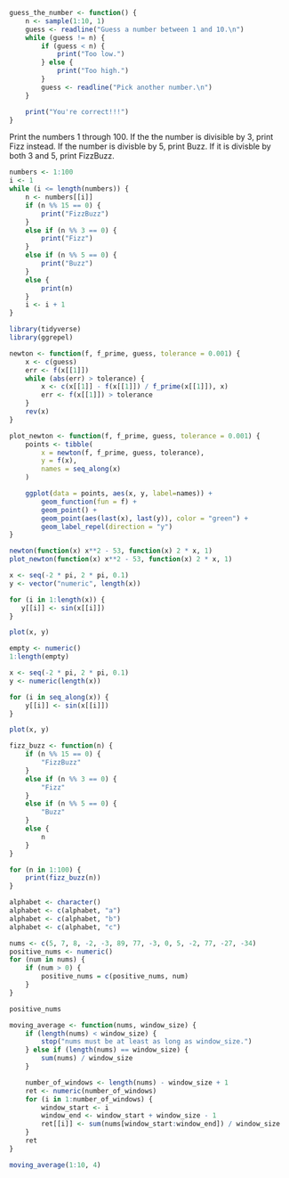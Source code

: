 ```R
guess_the_number <- function() {
    n <- sample(1:10, 1)
    guess <- readline("Guess a number between 1 and 10.\n")
    while (guess != n) {
        if (guess < n) {
            print("Too low.")
        } else {
            print("Too high.")
        }
        guess <- readline("Pick another number.\n")
    }

    print("You're correct!!!")
}
```

Print the numbers 1 through 100. If the the number is divisible by 3, print Fizz
instead. If the number is divisble by 5, print Buzz. If it is divisble by both 3
and 5, print FizzBuzz.

```R
numbers <- 1:100
i <- 1
while (i <= length(numbers)) {
    n <- numbers[[i]]
    if (n %% 15 == 0) {
        print("FizzBuzz")
    }
    else if (n %% 3 == 0) {
        print("Fizz")
    }
    else if (n %% 5 == 0) {
        print("Buzz")
    }
    else {
        print(n)
    }
    i <- i + 1
}
```

```R
library(tidyverse)
library(ggrepel)

newton <- function(f, f_prime, guess, tolerance = 0.001) {
    x <- c(guess)
    err <- f(x[[1]])
    while (abs(err) > tolerance) {
        x <- c(x[[1]] - f(x[[1]]) / f_prime(x[[1]]), x)
        err <- f(x[[1]]) > tolerance
    }
    rev(x)
}

plot_newton <- function(f, f_prime, guess, tolerance = 0.001) {
    points <- tibble(
        x = newton(f, f_prime, guess, tolerance),
        y = f(x),
        names = seq_along(x)
    )

    ggplot(data = points, aes(x, y, label=names)) +
        geom_function(fun = f) +
        geom_point() +
        geom_point(aes(last(x), last(y)), color = "green") +
        geom_label_repel(direction = "y")
}

newton(function(x) x**2 - 53, function(x) 2 * x, 1)
plot_newton(function(x) x**2 - 53, function(x) 2 * x, 1)
```

```R
x <- seq(-2 * pi, 2 * pi, 0.1)
y <- vector("numeric", length(x))

for (i in 1:length(x)) {
   y[[i]] <- sin(x[[i]])
}

plot(x, y)
```

```R
empty <- numeric()
1:length(empty)

x <- seq(-2 * pi, 2 * pi, 0.1)
y <- numeric(length(x))

for (i in seq_along(x)) {
    y[[i]] <- sin(x[[i]])
}

plot(x, y)
```

```R
fizz_buzz <- function(n) {
    if (n %% 15 == 0) {
        "FizzBuzz"
    }
    else if (n %% 3 == 0) {
        "Fizz"
    }
    else if (n %% 5 == 0) {
        "Buzz"
    }
    else {
        n
    }
}

for (n in 1:100) {
    print(fizz_buzz(n))
}
```

```R
alphabet <- character()
alphabet <- c(alphabet, "a")
alphabet <- c(alphabet, "b")
alphabet <- c(alphabet, "c")
```

```R
nums <- c(5, 7, 8, -2, -3, 89, 77, -3, 0, 5, -2, 77, -27, -34)
positive_nums <- numeric()
for (num in nums) {
    if (num > 0) {
        positive_nums = c(positive_nums, num)
    }
}

positive_nums
```

```R
moving_average <- function(nums, window_size) {
    if (length(nums) < window_size) {
        stop("nums must be at least as long as window_size.")
    } else if (length(nums) == window_size) {
        sum(nums) / window_size
    }

    number_of_windows <- length(nums) - window_size + 1
    ret <- numeric(number_of_windows)
    for (i in 1:number_of_windows) {
        window_start <- i
        window_end <- window_start + window_size - 1
        ret[[i]] <- sum(nums[window_start:window_end]) / window_size
    }
    ret
}

moving_average(1:10, 4)
```
